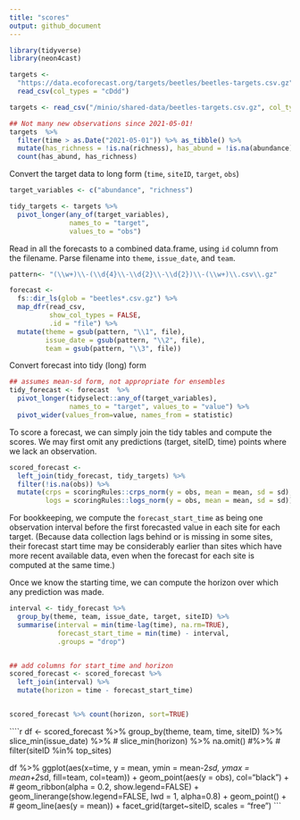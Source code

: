 ```yaml
---
title: "scores"
output: github_document
---
```



```r
library(tidyverse)
library(neon4cast)
```


```r
targets <-
  "https://data.ecoforecast.org/targets/beetles/beetles-targets.csv.gz" %>% 
  read_csv(col_types = "cDdd")

targets <- read_csv("/minio/shared-data/beetles-targets.csv.gz", col_types = "cDdd")

```




```r
## Not many new observations since 2021-05-01! 
targets  %>% 
  filter(time > as.Date("2021-05-01")) %>% as_tibble() %>%
  mutate(has_richness = !is.na(richness), has_abund = !is.na(abundance)) %>% 
  count(has_abund, has_richness)

```


Convert the target data to long form (`time`, `siteID`, `target`, `obs`)


```r
target_variables <- c("abundance", "richness")

tidy_targets <- targets %>% 
  pivot_longer(any_of(target_variables),
               names_to = "target",
               values_to = "obs")
```

Read in all the forecasts to a combined data.frame, using `id` column from the filename.
Parse filename into `theme`, `issue_date`, and `team`.

```r
pattern<- "(\\w+)\\-(\\d{4}\\-\\d{2}\\-\\d{2})\\-(\\w+)\\.csv\\.gz"

forecast <- 
  fs::dir_ls(glob = "beetles*.csv.gz") %>% 
  map_dfr(read_csv,
          show_col_types = FALSE,
          .id = "file") %>% 
  mutate(theme = gsub(pattern, "\\1", file),
         issue_date = gsub(pattern, "\\2", file),
         team = gsub(pattern, "\\3", file))
```

Convert forecast into tidy (long) form

```r

## assumes mean-sd form, not appropriate for ensembles
tidy_forecast <- forecast  %>%
  pivot_longer(tidyselect::any_of(target_variables), 
               names_to = "target", values_to = "value") %>%
  pivot_wider(values_from=value, names_from = statistic)
```

To score a forecast, we can simply join the tidy tables and compute the scores.
We may first omit any predictions (target, siteID, time) points where we lack an observation.

```r
scored_forecast <- 
  left_join(tidy_forecast, tidy_targets) %>%
  filter(!is.na(obs)) %>% 
  mutate(crps = scoringRules::crps_norm(y = obs, mean = mean, sd = sd),
         logs = scoringRules::logs_norm(y = obs, mean = mean, sd = sd))

```

For bookkeeping, we compute the `forecast_start_time` as being one observation interval before the first forecasted value in each site for each target.  (Because data collection lags behind or is missing in some sites, their forecast start time may be considerably earlier than sites which have more recent available data, even when the forecast for each site is computed at the same time.) 

Once we know the starting time, we can compute the horizon over which any prediction was made.

```r
interval <- tidy_forecast %>%
  group_by(theme, team, issue_date, target, siteID) %>% 
  summarise(interval = min(time-lag(time), na.rm=TRUE),
            forecast_start_time = min(time) - interval,
            .groups = "drop")


## add columns for start_time and horizon
scored_forecast <- scored_forecast %>% 
  left_join(interval) %>% 
  mutate(horizon = time - forecast_start_time)


scored_forecast %>% count(horizon, sort=TRUE)
```





````r
df <- scored_forecast %>%
  group_by(theme, team, time, siteID) %>%
  slice_min(issue_date) %>%
#  slice_min(horizon) %>% 
  na.omit() #%>% 
#  filter(siteID %in% top_sites) 
  
df %>%
  ggplot(aes(x=time, y = mean, ymin = mean-2*sd, ymax = mean+2*sd, fill=team, col=team)) +
  geom_point(aes(y = obs), col="black") + 
#  geom_ribbon(alpha = 0.2, show.legend=FALSE) +
  geom_linerange(show.legend=FALSE, lwd = 1, alpha=0.8) +
  geom_point() + 
  # geom_line(aes(y = mean)) +
  facet_grid(target~siteID, scales = "free")
```